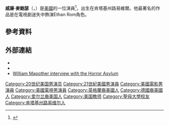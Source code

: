 {{Infobox person
| name          = William Mapother
| image         = William Mapother 2014.jpg
| imagesize     = 200px
| caption       =
| birth_name     = William Reibert Mapother, Jr.
| birth_date     = {{birth date and age|1965|4|17}}
| birth_place = 美國[[肯塔基州|肯塔基州]][[路易維爾_(肯塔基州)|路易維爾]]
| death_date     = 
| death_place    = 
| othername     = 
| occupation = 演員
| yearsactive   = 1989–現在
| spouse        = 
| website      = {{Url|http://www.williammapother.com/}}
}}
'''威廉·麥鮑瑟'''（{{lang-en|William Mapother}}，{{bd|1965年|4月17日||}}）是[[美國|美國]]的一位演員<ref>{{Cite web |url=http://www.filmreference.com/film/4/William-Mapother.html |title=William Mapother Biography (1965–)<!-- Bot generated title --> |accessdate=2016-03-25 |archive-date=2017-09-04 |archive-url=https://web.archive.org/web/20170904061809/http://www.filmreference.com/film/4/William-Mapother.html |dead-url=no }}</ref>，出生在肯塔基州路易維爾。他最著名的作品是在電視劇迷失中飾演Ethan Rom角色。

==參考資料==
{{Reflist}}

==外部連結==
*{{Official website|http://www.williammapother.com/}}
*{{IMDb name|544611|William Mapother}}
*[http://www.horror-asylum.com/interview/williammapother/interview.asp William Mapother interview with the Horror Asylum] {{Wayback|url=http://www.horror-asylum.com/interview/williammapother/interview.asp |date=20110928083015 }}
{{Authority control}}

{{DEFAULTSORT:Mapother, William}}
[[Category:20世纪美国男演员|Category:20世纪美国男演员]]
[[Category:21世紀美國男演員|Category:21世紀美國男演員]]
[[Category:美國電影男演員|Category:美國電影男演員]]
[[Category:美國電視男演員|Category:美國電視男演員]]
[[Category:英格蘭裔美國人|Category:英格蘭裔美國人]]
[[Category:德國裔美國人|Category:德國裔美國人]]
[[Category:爱尔兰裔美国人|Category:爱尔兰裔美国人]]
[[Category:美国教师|Category:美国教师]]
[[Category:聖母大學校友|Category:聖母大學校友]]
[[Category:肯塔基州路易维尔人|Category:肯塔基州路易维尔人]]
